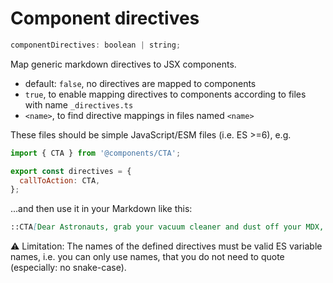 # Component directives

```js
componentDirectives: boolean | string;
```

Map generic markdown directives to JSX components.

- default: `false`, no directives are mapped to components
- `true`, to enable mapping directives to components according to files
  with name `_directives.ts`
- `<name>`, to find directive mappings in files named `<name>`

These files should be simple JavaScript/ESM files (i.e. ES >=6), e.g.

```js
import { CTA } from '@components/CTA';

export const directives = {
  callToAction: CTA,
};
```

...and then use it in your Markdown like this:

```md
::CTA[Dear Astronauts, grab your vacuum cleaner and dust off your MDX, now!]{href="https://www.npmjs.com/package/astro-m2dx"}
```

⚠️ Limitation: The names of the defined directives must be valid ES variable names, i.e. you can only use names, that you do not need to quote (especially: no snake-case).
